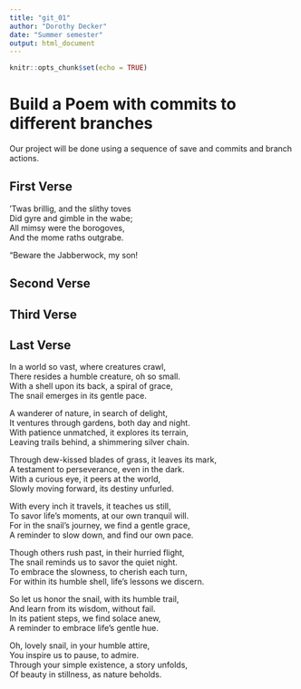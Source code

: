 ```yaml
---
title: "git_01"
author: "Dorothy Decker"
date: "Summer semester"
output: html_document
---
```


```r
knitr::opts_chunk$set(echo = TRUE)
```
# Build a Poem with commits to different branches
Our project will be done using a sequence of save and commits and branch actions.
<!-- Do not modify or change any text in "!--" bracketed areas such as this --- these are instructions to
you, if you change any of this the git program will notice it and compromise your git merging strategy !-->

## First Verse 
<!--Put the first five lines of a poem by Lewis Carrol in this section!-->
'Twas brillig, and the slithy toves  
Did gyre and gimble in the wabe;  
All mimsy were the borogoves,  
And the mome raths outgrabe.  
  
"Beware the Jabberwock, my son!  

## Second Verse
<!--Put the first five lines of a poem by Robert Frost here!-->

## Third Verse
<!--Put the first two verses of The Walrus and the Carpenter here!-->

## Last Verse
<!--Put a short poem you created using chatGPT of 20 to 30 lines,here!-->
In a world so vast, where creatures crawl,  
There resides a humble creature, oh so small.  
With a shell upon its back, a spiral of grace,  
The snail emerges in its gentle pace.  
  
A wanderer of nature, in search of delight,  
It ventures through gardens, both day and night.  
With patience unmatched, it explores its terrain,  
Leaving trails behind, a shimmering silver chain.  
  
Through dew-kissed blades of grass, it leaves its mark,  
A testament to perseverance, even in the dark.  
With a curious eye, it peers at the world,  
Slowly moving forward, its destiny unfurled.  
  
With every inch it travels, it teaches us still,  
To savor life's moments, at our own tranquil will.  
For in the snail's journey, we find a gentle grace,   
A reminder to slow down, and find our own pace.  
  
Though others rush past, in their hurried flight,  
The snail reminds us to savor the quiet night.  
To embrace the slowness, to cherish each turn,  
For within its humble shell, life's lessons we discern.  
  
So let us honor the snail, with its humble trail,  
And learn from its wisdom, without fail.  
In its patient steps, we find solace anew,  
A reminder to embrace life's gentle hue.  
  
Oh, lovely snail, in your humble attire,  
You inspire us to pause, to admire.  
Through your simple existence, a story unfolds,  
Of beauty in stillness, as nature beholds.  
  